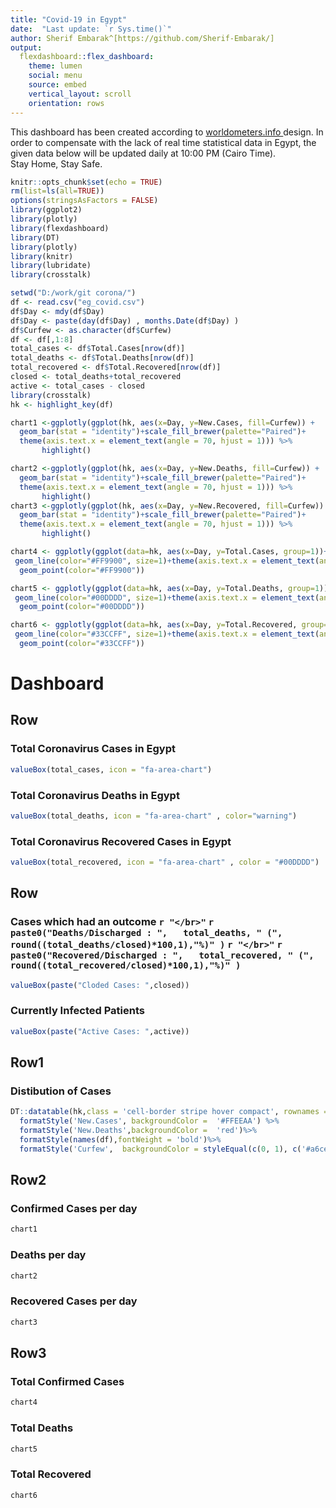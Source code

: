 ```yaml
---
title: "Covid-19 in Egypt"
date:  "Last update: `r Sys.time()`"
author: Sherif Embarak^[https://github.com/Sherif-Embarak/]
output:
  flexdashboard::flex_dashboard:
    theme: lumen
    social: menu
    source: embed
    vertical_layout: scroll
    orientation: rows
---
```



This dashboard has been created according to <a href="https://www.worldometers.info/"> worldometers.info </a> design. In order to compensate with the lack of real time statistical data in Egypt, the given data below will be updated daily at 10:00 PM (Cairo Time).</br>
Stay Home, Stay Safe.</br>


```r
knitr::opts_chunk$set(echo = TRUE)
rm(list=ls(all=TRUE))
options(stringsAsFactors = FALSE)
library(ggplot2)
library(plotly)
library(flexdashboard)
library(DT)
library(plotly)
library(knitr)
library(lubridate)
library(crosstalk)

setwd("D:/work/git corona/")
df <- read.csv("eg_covid.csv")
df$Day <- mdy(df$Day)
df$Day <- paste(day(df$Day) , months.Date(df$Day) )
df$Curfew <- as.character(df$Curfew)
df <- df[,1:8]
total_cases <- df$Total.Cases[nrow(df)]
total_deaths <- df$Total.Deaths[nrow(df)]
total_recovered <- df$Total.Recovered[nrow(df)]
closed <- total_deaths+total_recovered
active <- total_cases - closed
library(crosstalk)
hk <- highlight_key(df)

chart1 <-ggplotly(ggplot(hk, aes(x=Day, y=New.Cases, fill=Curfew)) + 
  geom_bar(stat = "identity")+scale_fill_brewer(palette="Paired")+
  theme(axis.text.x = element_text(angle = 70, hjust = 1))) %>%
       highlight() 

chart2 <-ggplotly(ggplot(hk, aes(x=Day, y=New.Deaths, fill=Curfew)) + 
  geom_bar(stat = "identity")+scale_fill_brewer(palette="Paired")+
  theme(axis.text.x = element_text(angle = 70, hjust = 1))) %>%
       highlight() 
chart3 <-ggplotly(ggplot(hk, aes(x=Day, y=New.Recovered, fill=Curfew)) + 
  geom_bar(stat = "identity")+scale_fill_brewer(palette="Paired")+
  theme(axis.text.x = element_text(angle = 70, hjust = 1))) %>%
       highlight() 

chart4 <- ggplotly(ggplot(data=hk, aes(x=Day, y=Total.Cases, group=1))+
 geom_line(color="#FF9900", size=1)+theme(axis.text.x = element_text(angle = 70, hjust = 1))+
  geom_point(color="#FF9900"))

chart5 <- ggplotly(ggplot(data=hk, aes(x=Day, y=Total.Deaths, group=1))+
 geom_line(color="#00DDDD", size=1)+theme(axis.text.x = element_text(angle = 70, hjust = 1))+
  geom_point(color="#00DDDD"))

chart6 <- ggplotly(ggplot(data=hk, aes(x=Day, y=Total.Recovered, group=1))+
 geom_line(color="#33CCFF", size=1)+theme(axis.text.x = element_text(angle = 70, hjust = 1))+
  geom_point(color="#33CCFF"))
```

Dashboard
=======================================================================

Row
-----------------------------------------------------------------------

### Total Coronavirus Cases in Egypt

```r
valueBox(total_cases, icon = "fa-area-chart")
```

### Total Coronavirus Deaths in Egypt 

```r
valueBox(total_deaths, icon = "fa-area-chart" , color="warning")
```

### Total Coronavirus Recovered Cases in Egypt

```r
valueBox(total_recovered, icon = "fa-area-chart" , color = "#00DDDD")
```

Row
-----------------------------------------------------------------------

### Cases which had an outcome `r "</br>"` `r paste0("Deaths/Discharged : ",   total_deaths, " (", round((total_deaths/closed)*100,1),"%)" )` `r "</br>"` `r paste0("Recovered/Discharged : ",   total_recovered, " (", round((total_recovered/closed)*100,1),"%)" )` 

```r
valueBox(paste("Cloded Cases: ",closed))
```

### Currently Infected Patients

```r
valueBox(paste("Active Cases: ",active))
```

Row1{data-width=20}
-------------------------------------
    
### Distibution of Cases
    
```r
DT::datatable(hk,class = 'cell-border stripe hover compact', rownames = FALSE , options = list(pageLength = 50,order = list(0, 'desc')))%>%
  formatStyle('New.Cases', backgroundColor =  '#FFEEAA') %>% 
  formatStyle('New.Deaths',backgroundColor =  'red')%>%
  formatStyle(names(df),fontWeight = 'bold')%>%
  formatStyle('Curfew',  backgroundColor = styleEqual(c(0, 1), c('#a6cee3', '#1f78b4')))
```
   
Row2
-------------------------------------
    
### Confirmed Cases per day
    
```r
chart1
```
    
### Deaths per day

```r
chart2
```

### Recovered Cases per day

```r
chart3
```

Row3
-------------------------------------
    
### Total Confirmed Cases
    
```r
chart4
```
    
### Total Deaths

```r
chart5
```

### Total Recovered

```r
chart6
```